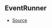 ## EventRunner



- [Source](https://github.com/DuroCodes/spark/blob/04409d0/packages/handler/src/types/event.ts#L3)